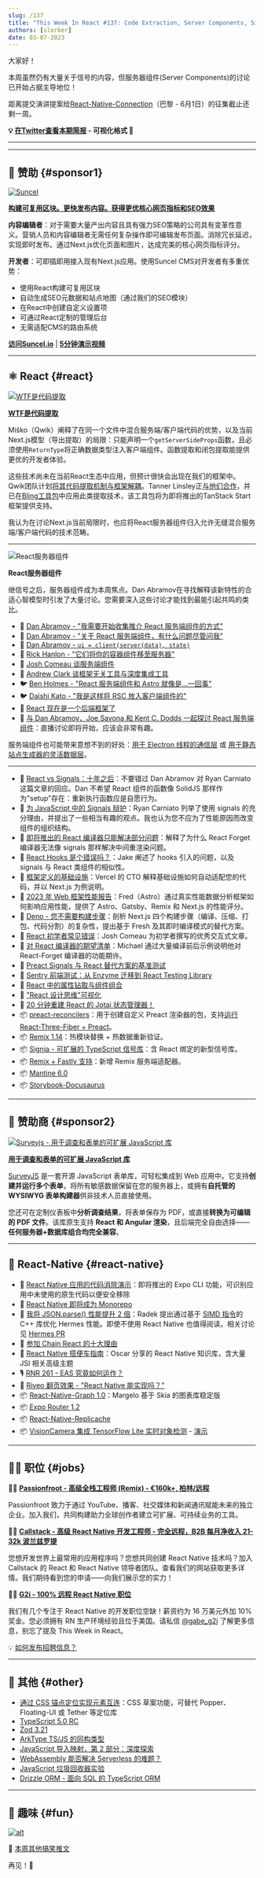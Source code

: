 ```yaml
---
slug: /137
title: "This Week In React #137: Code Extraction, Server Components, Signals, Forget compiler, Next.js, Astro, Deno, Remix, Preact, Signia, TypeScript..."
authors: [slorber]
date: 03-07-2023
---
```


大家好！

本周虽然仍有大量关于信号的内容，但服务器组件(Server Components)的讨论已开始占据主导地位！

距离提交演讲提案给[React-Native-Connection](https://reactnativeconnection.io/)（巴黎 - 6月1日）的征集截止还剩一周。

<!-- truncate -->

**💡 [在Twitter查看本期简报](https://slo.im/thread) - 可视化格式 🎨**

---


<Support />

---

## 💸 赞助 {#sponsor1}

[![Suncel](/emails/issues/136/suncel.jpg)](https://suncel.io/)

**[构建可复用区块。更快发布内容。获得更优核心网页指标和SEO效果](https://suncel.io/)**

**内容编辑者**：对于需要大量产出内容且具有强力SEO策略的公司具有变革性意义。营销人员和内容编辑者无需任何复杂操作即可编辑发布页面。消除冗长延迟，实现即时发布。通过Next.js优化页面和图片，达成完美的核心网页指标评分。

**开发者**：可即插即用接入现有Next.js应用。使用Suncel CMS对开发者有多重优势：

- 使用React构建可复用区块
- 自动生成SEO元数据和站点地图（通过我们的SEO模块）
- 在React中创建自定义设置项
- 可通过React定制的管理后台
- 无需适配CMS的路由系统

**[访问Suncel.io](https://suncel.io/)** | **[5分钟演示视频](https://www.youtube.com/watch?v=LUupLEZKp3w)**

---

## ⚛️ React {#react}

[![WTF是代码提取](/emails/issues/137/codeextraction.jpg)](https://www.builder.io/blog/wtf-is-code-extraction)

**[WTF是代码提取](https://www.builder.io/blog/wtf-is-code-extraction)**

Miško（Qwik）阐释了在同一个文件中混合服务端/客户端代码的优势，以及当前Next.js模型（导出提取）的局限：只能声明一个`getServerSideProps`函数，且必须使用`ReturnType`将正确数据类型注入客户端组件。函数提取和闭包提取能提供更优的开发者体验。

这些技术尚未在当前React生态中应用，但预计很快会出现在我们的框架中。Qwik团队计划[将其代码提取机制与框架解耦](https://twitter.com/manucorporat/status/1630955309890957313)。Tanner Linsley正[与他们合作](https://twitter.com/tannerlinsley/status/1630994907405115393)，并已在[Bling工具包](https://twitter.com/tannerlinsley/status/1631003945522065409)中应用此类提取技术，该工具包将为即将推出的TanStack Start框架提供支持。

我认为在讨论Next.js当前局限时，也应将React服务器组件归入允许无缝混合服务端/客户端代码的技术范畴。

---

![React服务器组件](/emails/issues/137/rsc.jpg)

**React服务器组件**

继信号之后，服务器组件成为本周焦点。Dan Abramov在寻找解释该新特性的合适心智模型时引发了大量讨论。您需要深入这些讨论才能找到最能引起共鸣的类比。

- 🧵 [Dan Abramov - "我需要开始收集推介 React 服务端组件的方式"](https://twitter.com/dan_abramov/status/1631885118355718144)
- 🧵 [Dan Abramov - "关于 React 服务端组件，有什么问题尽管问我"](https://twitter.com/dan_abramov/status/1631641431742857216)
- 🧵 [Dan Abramov - `ui = client(server(data), state)`](https://twitter.com/dan_abramov/status/1632535654142713862)
- 🧵 [Rick Hanlon - "它们将你的容器组件移至服务器"](https://twitter.com/rickhanlonii/status/1632041893960855552)
- 🧵 [Josh Comeau 谈服务端组件](https://twitter.com/JoshWComeau/status/1631398854632304641)
- 🧵 [Andrew Clark 谈框架无关工具与深度集成工具](https://twitter.com/acdlite/status/1632910367289491459)
- 🐦 [Ben Holmes - "React 服务端组件和 Astro 就像是...一回事"](https://twitter.com/BHolmesDev/status/1633133090057986050)
- 🐦 [Daishi Kato - "我是这样将 RSC 放入客户端组件的"](https://twitter.com/dai_shi/status/1631989295866347520)
- 🎥 [React 现在是一个后端框架了](https://www.youtube.com/watch?v=EhI6wb5nEEs)
- 🎥 [与 Dan Abramov、Joe Savona 和 Kent C. Dodds 一起探讨 React 服务端组件](https://www.youtube.com/watch?v=h7tur48JSaw)：直播讨论即将开始，应该会非常有趣。

服务端组件也可能带来意想不到的好处：[用于 Electron 线程的通信层](https://twitter.com/Eli_White/status/1632445703950852096) 或 [用于静态站点生成器的灵活数据层](https://twitter.com/sebastienlorber/status/1632310649609920513)。

---

- 📜 [React vs Signals：十年之后](https://dev.to/this-is-learning/react-vs-signals-10-years-later-3k71)：不要错过 Dan Abramov 对 Ryan Carniato 这篇文章的回应。Dan 不希望 React 组件的函数像 SolidJS 那样作为"setup"存在：重新执行函数应是自愿行为。
- 📜 [为 JavaScript 中的 Signals 辩护](https://dev.to/this-is-learning/making-the-case-for-signals-in-javascript-4c7i)：Ryan Carniato 列举了使用 signals 的充分理由，并提出了一些相当有趣的观点。我也认为您不应为了性能原因而改变组件的组织结构。
- 📜 [即将推出的 React 编译器只能解决部分问题](https://www.builder.io/blog/react-compiler-will-not-solve-prop-drilling)：解释了为什么 React Forget 编译器无法像 signals 那样解决中间重渲染问题。
- 📜 [React Hooks 是个错误吗？](https://jakelazaroff.com/words/were-react-hooks-a-mistake/)：Jake 阐述了 hooks 引入的问题，以及 signals 与 React 类组件的相似性。
- 📜 [框架定义的基础设施](https://vercel.com/blog/framework-defined-infrastructure)：Vercel 的 CTO 解释基础设施如何自动适配您的代码，并以 Next.js 为例说明。
- 📜 [2023 年 Web 框架性能报告](https://astro.build/blog/2023-web-framework-performance-report/)：Fred（Astro）通过真实性能数据分析框架如何影响应用性能，提供了 Astro、Gatsby、Remix 和 Next.js 的性能评分。
- 📜 [Deno - 您不需要构建步骤](https://deno.com/blog/you-dont-need-a-build-step)：剖析 Next.js 四个构建步骤（编译、压缩、打包、代码分割）的复杂性，提出基于 Fresh 及其即时编译模式的替代方案。
- 📜 [React 初学者常见错误](https://www.joshwcomeau.com/react/common-beginner-mistakes/)：Josh Comeau 为初学者撰写的优秀交互式文章。
- 📜 [对 React 编译器的期望清单](https://electricui.com/blog/wishlist-for-a-react-compiler)：Michael 通过大量编译前后示例说明他对 React-Forget 编译器的功能期许。
- 📜 [Preact Signals 与 React 替代方案的基准测试](https://electricui.com/blog/benchmarking-preact-signals)
- 📜 [Sentry 前端测试：从 Enzyme 迁移到 React Testing Library](https://blog.sentry.io/2023/02/23/sentrys-frontend-tests-migrating-from-enzyme-to-react-testing-library/)
- 📜 [React 中的属性钻取与组件组合](https://alexsidorenko.com/blog/react-prop-drilling-composition/)
- 🎨 ["React 设计思维"可视化](https://twitter.com/asidorenko_/status/1631967645376315400)
- 🎥 [20 分钟重建 React 的 Jotai 状态管理器！](https://www.youtube.com/watch?v=gg31JTZmFUw)
- 📦 [preact-reconcilers](https://github.com/CodyJasonBennett/preact-reconciler)：用于创建自定义 Preact 渲染器的包，支持[运行 React-Three-Fiber + Preact](https://twitter.com/Cody_J_Bennett/status/1632674026408558592)。
- 📦 [Remix 1.14](https://twitter.com/kentcdodds/status/1631059357654818819)：热模块替换 + 热数据重新验证。
- 📦 [Signia - 可扩展的 TypeScript 信号库](https://tldraw.substack.com/p/introducing-signia)：含 React 绑定的新型信号库。
- 📦 [Remix + Fastly 支持](https://twitter.com/FastlyDevs/status/1631031583523192832)：新增 Remix 服务端适配器。
- 📦 [Mantine 6.0](https://mantine.dev/changelog/6-0-0/)
- 📦 [Storybook-Docusaurus](https://github.com/jodyheavener/storybook-docusaurus)

<SubscribeFormEmbed />

---

## 💸 赞助商 {#sponsor2}

[![Surveyjs - 用于调查和表单的可扩展 JavaScript 库](/emails/issues/136/surveyjs.jpg)](https://surveyjs.io/?utm_source=thisweekinreact&utm_medium=referral)

**[用于调查和表单的可扩展 JavaScript 库](https://surveyjs.io/?utm_source=thisweekinreact&utm_medium=referral)**

[SurveyJS](https://surveyjs.io/form-library?utm_source=thisweekinreact&utm_medium=referral) 是一套开源 JavaScript 表单库，可轻松集成到 Web 应用中。它支持**创建并运行多个表单**，将所有敏感数据保留在您的服务器上，或拥有**自托管的 WYSIWYG 表单构建器**供非技术人员直接使用。

您还可在定制仪表板中**分析调查结果**，将表单保存为 PDF，或直接**转换为可编辑的 PDF 文件**。该库原生支持 **React 和 Angular 渲染**，且后端完全自由选择——**任何服务器+数据库组合均完全兼容**。

---

## 📱 React-Native {#react-native}

- 👀 [React Native 应用的代码消除演示](https://twitter.com/Baconbrix/status/1631749459389431808)：即将推出的 Expo CLI 功能，可识别应用中未使用的原生代码以便安全移除
- 👀 [React Native 即将成为 Monorepo](https://twitter.com/o_kwasniewski/status/1631292628217266176)
- 📜 [我将 JSON.parse() 性能提升 2 倍](https://radex.io/react-native/json-parse/)：Radek 提出通过基于 [SIMD 指令](https://en.wikipedia.org/wiki/Single_instruction,_multiple_data)的 C++ 库优化 Hermes 性能。即使不使用 React Native 也值得阅读。相关讨论见 [Hermes PR](https://github.com/facebook/hermes/issues/811)
- 📜 [参加 Chain React 的十大理由](https://shift.infinite.red/top-ten-reasons-to-go-to-chain-react-665a93883e4f)
- 🔗 [React Native 搭便车指南](https://twitter.com/ospfranco/status/1631984862474248193)：Oscar 分享的 React Native 知识库，含大量 JSI 相关高级主题
- 🎙️ [RNR 261 - EAS 究竟如何运作？](https://reactnativeradio.com/episodes/rnr-261-whats-the-deal-with-eas)
- 🎥 [Riveo 翻页效果 - "React Native 能实现吗？"](https://www.youtube.com/watch?v=xNZCQvtnhIU)
- 📦 [React-Native-Graph 1.0](https://github.com/margelo/react-native-graph/releases/tag/v1.0.1)：Margelo 基于 Skia 的图表库稳定版
- 📦 [Expo Router 1.2](https://twitter.com/Baconbrix/status/1630969201421582341)
- 📦 [React-Native-Replicache](https://github.com/Braden1996/react-native-replicache/)
- 📦 [VisionCamera 集成 TensorFlow Lite 实时对象检测](https://github.com/jaroslawkrol/vision-camera-realtime-object-detection) - [演示](https://twitter.com/mrousavy/status/1631269105796886528)

---

## 🧑‍💻 职位 {#jobs}

🧑‍💼 [**Passionfroot - 高级全栈工程师 (Remix) - €160k+, 柏林/远程**](https://passionfroot.recruitee.com/o/senior-fullstack-engineer)

Passionfroot 致力于通过 YouTube、播客、社交媒体和新闻通讯赋能未来的独立企业。加入我们，共同构建助力全球创作者建立可扩展、可持续业务的工具。

🧑‍💼 [**Callstack - 高级 React Native 开发工程师 - 完全远程，B2B 每月净收入 21-32k 波兰兹罗提**](https://www.callstack.com/senior-react-native-developer)

您想开发世界上最常用的应用程序吗？您想共同创建 React Native 技术吗？加入 Callstack 的 React 和 React Native 领导者团队。查看我们的网站获取更多详情。我们期待看到您的申请——向我们展示您的实力！

🧑‍💼 [**G2i - 100% 远程 React Native 职位**](https://twitter.com/gabe_g2i/status/1563204813881425926?s=20&t=ArRLC77BpRwXXCdx8fnUqw)

我们有几个专注于 React Native 的开发职位空缺！薪资约为 16 万美元外加 10% 奖金。您必须拥有 RN 生产环境经验且位于美国。请私信 [@gabe_g2i](https://twitter.com/gabe_g2i) 了解更多信息，别忘了提及 This Week in React。

💡 [如何发布招聘信息？](https://thisweekinreact.com/sponsor)

---

## 🔀 其他 {#other}

- [通过 CSS 锚点定位实现元素互连](https://developer.chrome.com/blog/tether-elements-to-each-other-with-css-anchor-positioning/)：CSS 草案功能，可替代 Popper、Floating-UI 或 Tether 等定位库
- [TypeScript 5.0 RC](https://devblogs.microsoft.com/typescript/announcing-typescript-5-0-rc/)
- [Zod 3.21](https://twitter.com/colinhacks/status/1632472849960280064)
- [ArkType TS/JS 的同构类型](https://github.com/arktypeio/arktype)
- [JavaScript 导入映射，第 2 部分：深度探索](https://spidermonkey.dev/blog/2023/03/02/javascript-import-maps-part-2-in-depth-exploration.html)
- [WebAssembly 能否解决 Serverless 的难题？](https://thenewstack.io/can-webassembly-solve-serverless-problems/)
- [JavaScript 垃圾回收器实验](https://dev.to/codux/experiments-with-the-javascript-garbage-collector-2ae3)
- [Drizzle ORM - 面向 SQL 的 TypeScript ORM](https://github.com/drizzle-team/drizzle-orm)

---

## 🤭 趣味 {#fun}

[![alt](/emails/issues/137/meme.jpg)](https://twitter.com/potetotes/status/1631401117186764803)

🤣 [本周其他搞笑推文](https://twitter.com/sebastienlorber/status/1633443251955875840)

再见！👋
